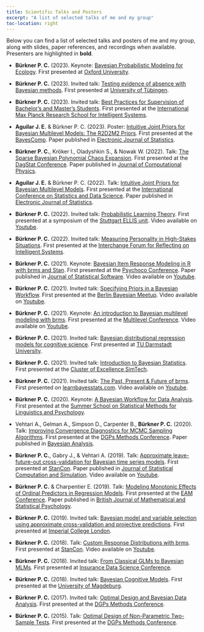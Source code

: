 ```yaml
---
title: Scientific Talks and Posters
excerpt: "A list of selected talks of me and my group"
toc-location: right
---
```


Below you can find a list of selected talks and posters of me and my group,
along with slides, paper references, and recordings when available.
Presenters are highlighted in **bold**.

- **Bürkner P. C.** (2023). 
Keynote: [Bayesian Probabilistic Modeling for Ecology](bayesian_inference_ecology.pdf).
First presented at [Oxford University](https://www.biology.ox.ac.uk/home).

- **Bürkner P. C.** (2023).
Invited talk: [Testing evidence of absence with Bayesian methods](bayesian_equivalence_testing.pdf).
First presented at [University of Tübingen](https://uni-tuebingen.de/en/fakultaeten/wirtschafts-und-sozialwissenschaftliche-fakultaet/faecher/fachbereich-sozialwissenschaften/methodenzentrum/events/vergangene-veranstaltungen/interdisciplinary-methods-spring-school-2023/). 

- **Bürkner P. C.** (2023). 
Invited talk: [Best Practices for Supervision of Bachelor’s and Master’s Students](supervision_workshop.pdf). 
First presented at the [International Max Planck Research School for Intelligent Systems](https://imprs.is.mpg.de/).

- **Aguilar J. E.** & Bürkner P. C. (2023). 
Poster: [Intuitive Joint Priors for Bayesian Multilevel Models: The R2D2M2 Priors](poster_R2D2M2_prior.pdf).
First presented at the [BayesComp](https://bayescomp2023.com/).
Paper published in [Electronic Journal of Statistics](https://doi.org/10.1214/23-EJS2136).

- **Bürkner P. C.**, Kröker I., Oladyshkin S., & Nowak W. (2022).
Talk: [The Sparse Bayesian Polynomial Chaos Expansion](bayesian_sparse_PCE.pdf). 
First presented at the [DagStat Conference](https://www.dagstat2022.uni-hamburg.de/). 
Paper published in [Journal of Computational Physics](https://doi.org/10.1016/j.jcp.2023.112210). 

- **Aguilar J. E.** & Bürkner P. C. (2022). 
Talk: [Intuitive Joint Priors for Bayesian Multilevel Models](R2D2M2_prior.pdf).
First presented at the [International Conference on Statistics and Data Science](https://sites.google.com/view/icsds2022).
Paper published in [Electronic Journal of Statistics](https://doi.org/10.1214/23-EJS2136).

- **Bürkner P. C.** (2022). 
Invited talk: [Probabilistic Learning Theory](probabilistic_learning_theory.pdf). 
First presented at a symposium of the [Stuttgart ELLIS unit](https://ellis-stuttgart.eu/).
Video available on [Youtube](https://www.youtube.com/watch?v=y9Sh6g4X2bM).

- **Bürkner P. C.** (2022). 
Invited talk: [Measuring Personality in High-Stakes Situations](measuring_personality_high_stakes.pdf).
First presented at the [Interchange Forum for Reflecting on Intelligent Systems](https://www.iris.uni-stuttgart.de/).

- **Bürkner P. C.** (2021). 
Keynote: [Bayesian Item Response Modeling in R with brms and Stan](bayesian_IRT_modeling.pdf). 
First presented at the [Psychoco Conference](https://www.psychoco.org/2021/). 
Paper published in [Journal of Statistical Software](https://www.jstatsoft.org/article/view/v100i05). 
Video available on [Youtube](https://www.youtube.com/watch?v=hwMqnZTa_h8).

- **Bürkner P. C.** (2021). 
Invited talk: [Specifying Priors in a Bayesian Workflow](prior_specification_bayesian_workflow.pdf).
First presented at the [Berlin Bayesian Meetup](https://www.meetup.com/de-DE/BerlinBayesians/).
Video available on [Youtube](https://www.youtube.com/watch?v=d6i6xNDmExQ).

- **Bürkner P. C.** (2021). 
Keynote: [An introduction to Bayesian multilevel modeling with brms](bayesian_multilevel_modeling_brms). 
First presented at the [Multilevel Conference](https://multilevel.fss.uu.nl/). 
Video available on [Youtube](https://www.youtube.com/watch?v=1qeXD4NQ4To).

- **Bürkner P. C.** (2021). 
Invited talk: [Bayesian distributional regression models for cognitive science](bayesian_distributional_models.pdf). 
First presented at [TU Darmstadt University](https://www.tu-darmstadt.de/cogsci/ccs/index.en.jsp).

- **Bürkner P. C.** (2021). 
Invited talk: [Introduction to Bayesian Statistics](introduction_bayesian_statistics.pdf). 
First presented at the [Cluster of Excellence SimTech](https://www.simtech.uni-stuttgart.de/).

- **Bürkner P. C.** (2021). 
Invited talk: [The Past, Present & Future of brms](https://learnbayesstats.com/episode/35-past-present-future-brms-paul-burkner/). 
First presented on [learnbayesstats.com](https://learnbayesstats.com/).
Video available on [Youtube](https://www.youtube.com/watch?v=GLR4ENIkNFY).

- **Bürkner P. C.** (2020). 
Keynote: [A Bayesian Workflow for Data Analysis](bayesian_workflow.pdf). 
First presented at the [Summer School on Statistical Methods for Linguistics and Psychology](https://vasishth.github.io/smlp2019/).

- Vehtari A., Gelman A., Simpson D., Carpenter B., **Bürkner P. C.** (2020). 
Talk: [Improving Convergence Diagnostics for MCMC Sampling Algorithms](convergence_MCMC.pdf). 
First presented at the [DGPs Methods Conference](https://www.dgps.de/fachgruppen/methoden-evaluation).
Paper published in [Bayesian Analysis](https://doi.org/10.1214/20-BA1221).

- **Bürkner P. C.**, Gabry J., & Vehtari A. (2019). 
Talk: [Approximate leave-future-out cross-validation for Bayesian time series models](leave_future_out_cross_validation.pdf). 
First presented at [StanCon](https://mc-stan.org/events/stancon2019Cambridge/). 
Paper published in [Journal of Statistical Computation and Simulation](https://doi.org/10.1080/00949655.2020.1783262). 
Video available on [Youtube](https://www.youtube.com/watch?v=KH4jN9EBTtE&t=4653s).

- **Bürkner P. C.** & Charpentier E. (2019). 
Talk: [Modeling Monotonic Effects of Ordinal Predictors in Regression Models](monotonic_effects.pdf).
First presented at the [EAM Conference](https://www.eam-online.org/).
Paper published in [British Journal of Mathematical and Statistical Psychology](https://doi.org/10.1111/bmsp.12195).

- **Bürkner P. C.** (2019).
Invited talk: [Bayesian model and variable selection using approximate cross-validation and projective predictions](bayesian_model_comparison.pdf).
First presented at [Imperial College London](https://www.imperial.ac.uk/events/96918/scalable-bayesian-inference-in-applied-fields/). 

- **Bürkner P. C.** (2018). 
Talk: [Custom Response Distributions with brms](custom_response_distributions_brms.pdf). 
First presented at [StanCon](https://mc-stan.org/events/stancon2018Helsinki/).
Video available on [Youtube](https://youtu.be/FoaxA7sJi7w?list=PLuwyh42iHquU4hUBQs20hkBsKSMrp6H0J&t=7985).

- **Bürkner P. C.** (2018).
Invited talk: [From Classical GLMs to Bayesian MLMs](from_GLMs_to_MLMs.pdf).
First presented at [Insurance Data Science Conference](https://insurancedatascience.org/project/2018_london/).

- **Bürkner P. C.** (2018). 
Invited talk: [Bayesian Cognitive Models](bayesian_cognitive_models.pdf).
First presented at the [University of Magdeburg](https://www.ipsy.ovgu.de/en/Our+Institute/Departments/Biological+Psychology.html).

- **Bürkner P. C.** (2017). 
Invited talk: [Optimal Design and Bayesian Data Analysis](optimal_design_bayesian_data_analysis.pdf). 
First presented at the [DGPs Methods Conference](https://uni-tuebingen.de/en/faculties/faculty-of-economics-and-social-sciences/subjects/department-of-social-sciences/methods-center/events/past-events/fgme2017/).

- **Bürkner P. C.** (2015). 
Talk: [Optimal Design of Non-Parametric Two-Sample Tests](optimal_design_two_sample_tests.pdf). 
First presented at the [DGPs Methods Conference](https://www.dgps.de/fachgruppen/methoden-evaluation).
